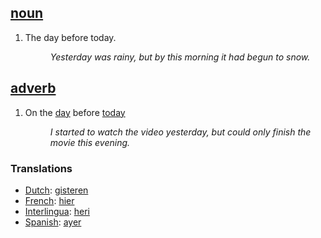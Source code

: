 ==[[noun]]==
#The day before today. 
#:''Yesterday was rainy, but by this morning it had begun to snow.'' 

==[[adverb]]==

#On the [[day]] before [[today]]
#:''I started to watch the video yesterday, but could only finish the movie this evening.''
 
===Translations===

*[[Dutch]]: [[gisteren]]
*[[French]]: [[hier]]
*[[Interlingua]]: [[heri]]
*[[Spanish]]: [[ayer]]